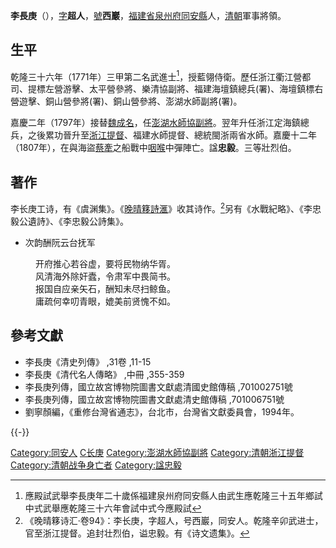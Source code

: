 {{Otheruses|other=名为李长庚的其他人物|李长庚}}
{{Infobox Hokkien name
| title                =李長庚
| hanji                =李長庚
| poj                  =Lí Tiông-keng
| hanlo                =
| tl                   =Lí Tiông-king
| bp                   =
| hokkienipa           =
|
| hanjipen             =西巖
| pojpen               =Se-giâm
| hanlopen             =
| tlpen                =Se-giâm
| bppen                =
| hokkienipapen        =
|
| hanjicourtesy        =超人
| pojcourtesy          =Chhiau-jîn
| hanlocourtesy        =
| tlcourtesy           =Tshiau-jîn
| bpcourtesy           =
| hokkienipacourtesy   =
|
| hanjiposthumous      =忠毅
| pojposthumous        =Tiong-gē
| hanloposthumous      =
| tlposthumous         =Tiong-gē
| bpposthumous         =
| hokkienipaposthumous =
}}
'''李長庚'''（{{bd|1752年||1807年|catIdx=L李长庚}}），[[表字|字]]'''超人'''，[[號|號]]'''西巖'''，[[福建省|福建省]][[泉州府|泉州府]][[同安縣|同安縣]]人，[[清朝|清朝]]軍事將領。

==生平==
乾隆三十六年（1771年）三甲第二名武進士<ref>應殿試武舉李長庚年二十歲係福建泉州府同安縣人由武生應乾隆三十五年鄉試中式武舉應乾隆三十六年會試中式今應殿試</ref>，授藍翎侍衛。歷任浙江衢江營都司、提標左營游擊、太平營參將、樂清協副將、福建海壇鎮總兵(署)、海壇鎮標右營遊擊、銅山營參將(署)、銅山營參將、澎湖水師副將(署)。

嘉慶二年（1797年）接替[[魏成名|魏成名]]，任[[澎湖水師協|澎湖水師協]][[副將|副將]]。翌年升任浙江定海鎮總兵，之後累功晉升至[[浙江提督|浙江提督]]、福建水師提督、總統閩浙兩省水師。嘉慶十二年（1807年），在與海盜[[蔡牽|蔡牽]]之船戰中[[咽喉|咽喉]]中彈陣亡。諡'''忠毅'''。三等壯烈伯。

==著作==
李长庚工诗，有《虞渊集》。《[[晚晴簃詩滙|晚晴簃詩滙]]》收其诗作。<ref>《晚晴簃诗汇·卷94》：李长庚，字超人，号西巖，同安人。乾隆辛卯武进士，官至浙江提督。追封壮烈伯，谥忠毅。有《诗文遗集》。</ref>另有《水戰紀略》、《李忠毅公遺詩》、《李忠毅公詩集》。

*次韵酬阮云台抚军
:开府推心若谷虚，要将民物纳华胥。
:风清海外除奸蠹，令肃军中畏简书。
:报国自应亲矢石，酬知未尽扫鲸鱼。
:庸疏何幸叨青眼，媲美前贤愧不如。

==參考文獻==
{{reflist}}
* 李長庚《清史列傳》 ,31卷 ,11-15
* 李長庚《清代名人傳略》 ,中冊 ,355-359
* 李長庚列傳，國立故宮博物院圖書文獻處清國史館傳稿 ,701002751號
* 李長庚列傳，國立故宮博物院圖書文獻處清史館傳稿 ,701006751號
*劉寧顏編，《重修台灣省通志》，台北市，台灣省文獻委員會，1994年。

{{-}}
{{start box}}
{{s-off}}
{{s-before|[[魏成名|魏成名]]}}
{{s-title|[[澎湖水師協|澎湖水師協]][[副將|副將]]|<small>[[嘉庆|嘉庆]]二年（1797年）上任</small>}}
{{s-after|[[胡振聲|胡振聲]]}}
{{end box}}

{{乾隆三十六年辛卯恩科武殿試金榜}}

{{Authority control}}

{{DEFAULTSORT:Li李}}
[[Category:同安人|Category:同安人]]
[[Category:李姓|C长庚]]
[[Category:澎湖水師協副將|Category:澎湖水師協副將]]
[[Category:清朝浙江提督|Category:清朝浙江提督]]
[[Category:清朝战争身亡者|Category:清朝战争身亡者]]
[[Category:諡忠毅|Category:諡忠毅]]